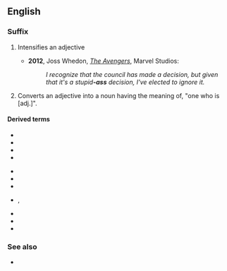 {{also|ass|Ass|Äss|áss|äss|ašs}}
==English==

===Suffix===
{{en-suffix}}

# {{lb|en|slang|vulgar}} Intensifies an adjective
#*'''2012''', Joss Whedon, [[:w:en:The_Avengers_(2012_film)|''The Avengers'']], Marvel Studios:
#*:''I recognize that the council has made a decision, but given that it's a stupid'''-ass''' decision, I've elected to ignore it.'' 
# {{lb|en|slang|vulgar}} Converts an adjective into a noun having the meaning of, "one who is [adj.]".

====Derived terms====
{{der-top3}}
* {{l|en|badass}}
* {{l|en|bomb-ass}}
* {{l|en|cheapass}}
* {{l|en|crazy-ass}}
{{der-mid3}}
* {{l|en|dumbass}}
* {{l|en|fat-ass}}
* {{l|en|gay-ass}}
* {{l|en|jiveass}}, {{l|en|jive-ass}}
{{der-mid3}}
* {{l|en|strange-ass}}
* {{l|en|weird-ass}}
* {{l|en|wiseass}}
{{der-bottom}}

===See also===
* {{l|en|-assed}}